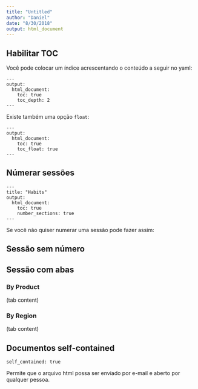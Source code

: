 ```yaml
---
title: "Untitled"
author: "Daniel"
date: "8/30/2018"
output: html_document
---
```


## Habilitar TOC

Você pode colocar um índice acrescentando o conteúdo a seguir no yaml:

```
---
output:
  html_document:
    toc: true
    toc_depth: 2
---
```

Existe também uma opção `float`:

```
---
output:
  html_document:
    toc: true
    toc_float: true
---
```


## Númerar sessões

```
---
title: "Habits"
output:
  html_document:
    toc: true
    number_sections: true
---
```

Se você não quiser numerar uma sessão pode fazer assim:

## Sessão sem número {-}

## Sessão com abas {.tabset}

### By Product

(tab content)

### By Region

(tab content)

## Documentos self-contained

```
self_contained: true
```

Permite que o arquivo html possa ser enviado por e-mail e aberto por qualquer pessoa.